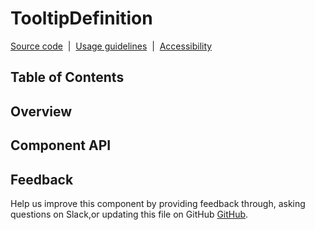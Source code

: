 
# TooltipDefinition

[Source code](https://github.com/carbon-design-system/carbon/tree/master/packages/react/src/components/TooltipDefinition)
&nbsp;|&nbsp;
[Usage guidelines](https://www.carbondesignsystem.com/components/tooltip/usage#definition-tooltip)
&nbsp;|&nbsp;
[Accessibility](https://www.carbondesignsystem.com/components/tooltip/accessibility)

## Table of Contents

## Overview

## Component API

<Props />

## Feedback

Help us improve this component by providing feedback through, asking questions
on Slack,or updating this file on GitHub
[GitHub](https://github.com/carbon-design-system/carbon/edit/master/packages/react/src/components/TooltipDefinition/TooltipDefinition.mdx).
